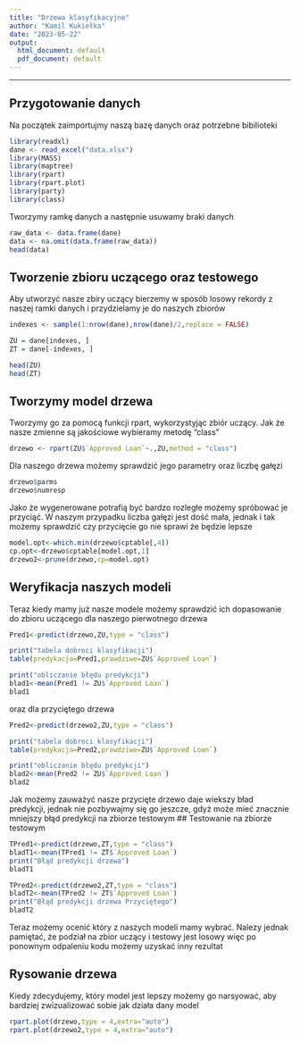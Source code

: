 ---
title: "Drzewa klasyfikacyjne"
author: "Kamil Kukiełka"
date: "2023-05-22"
output:
  html_document: default
  pdf_document: default
---

---
## Przygotowanie danych
Na początek zaimportujmy naszą bazę danych oraz potrzebne bibilioteki
```{r,warning=FALSE,message=FALSE}
library(readxl)
dane <- read_excel("data.xlsx")
library(MASS)
library(maptree)
library(rpart)
library(rpart.plot)
library(party)
library(class)
```

Tworzymy ramkę danych a następnie usuwamy braki danych
```{r}
raw_data <- data.frame(dane)
data <- na.omit(data.frame(raw_data))
head(data)
```

## Tworzenie zbioru uczącego oraz testowego

Aby utworzyć nasze zbiry uczący bierzemy w sposób losowy rekordy z naszej ramki danych i przydzielamy je do naszych zbiorów
```{r}
indexes <- sample(1:nrow(dane),nrow(dane)/2,replace = FALSE)

ZU = dane[indexes, ]
ZT = dane[-indexes, ]

head(ZU)
head(ZT)
```
## Tworzymy model drzewa

Tworzymy go za pomocą funkcji rpart, wykorzystyjąc zbiór uczący. Jak że nasze zmienne są jakościowe wybieramy metodę "class"
```{r}
drzewo <- rpart(ZU$`Approved Loan`~.,ZU,method = "class")
```
Dla naszego drzewa możemy sprawdzić jego parametry oraz liczbę gałęzi
```{r}
drzewo$parms
drzewo$numresp
```

Jako że wygenerowane potrafią być bardzo rozległe możemy spróbować je przyciąć. W naszym przypadku liczba gałęzi jest dość mała, jednak i tak możemy sprawdzić czy przycięcie go nie sprawi że będzie lepsze
```{r}
model.opt<-which.min(drzewo$cptable[,4])
cp.opt<-drzewo$cptable[model.opt,1]
drzewo2<-prune(drzewo,cp=model.opt)
```

## Weryfikacja naszych modeli

Teraz kiedy mamy już nasze modele możemy sprawdzić ich dopasowanie do zbioru uczącego dla naszego pierwotnego drzewa
```{r, results='hold'}
Pred1<-predict(drzewo,ZU,type = "class")

print("tabela dobroci klasyfikacji")
table(predykacja=Pred1,prawdziwe=ZU$`Approved Loan`)

print("obliczanie błędu predykcji")
blad1<-mean(Pred1 != ZU$`Approved Loan`)
blad1
```
oraz dla przyciętego drzewa
```{r, results='hold'}
Pred2<-predict(drzewo2,ZU,type = "class")

print("tabela dobroci klasyfikacji")
table(predykacja=Pred2,prawdziwe=ZU$`Approved Loan`)

print("obliczanie błędu predykcji")
blad2<-mean(Pred2 != ZU$`Approved Loan`)
blad2
```
Jak możemy zauważyć nasze przycięte drzewo daje wiekszy bład predykcji, jednak nie pozbywajmy się go jeszcze, gdyż może mieć znacznie mniejszy błąd predykcji na zbiorze testowym
## Testowanie na zbiorze testowym
```{r,results='hold'}
TPred1<-predict(drzewo,ZT,type = "class")
bladT1<-mean(TPred1 != ZT$`Approved Loan`)
print("Błąd predykcji drzewa")
bladT1

TPred2<-predict(drzewo2,ZT,type = "class")
bladT2<-mean(TPred2 != ZT$`Approved Loan`)
print("Błąd predykcji drzewa Przyciętego")
bladT2
```
Teraz możemy ocenić który z naszych modeli mamy wybrać. Nalezy jednak pamiętać, że podział na zbior uczący i testowy jest losowy więc po ponownym odpaleniu kodu możemy uzyskać inny rezultat

## Rysowanie drzewa

Kiedy zdecydujemy, który model jest lepszy możemy go narsyować, aby bardziej zwizualizować sobie jak działa dany model
```{r}
rpart.plot(drzewo,type = 4,extra="auto")
rpart.plot(drzewo2,type = 4,extra="auto")
```

